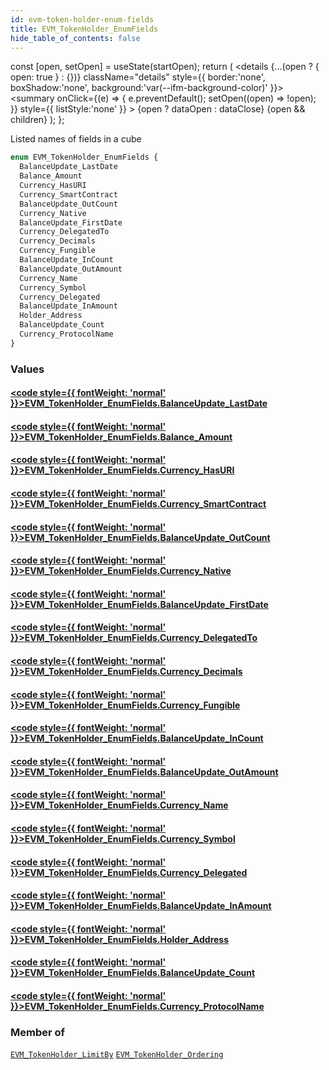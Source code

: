```yaml
---
id: evm-token-holder-enum-fields
title: EVM_TokenHolder_EnumFields
hide_table_of_contents: false
---
```







  const [open, setOpen] = useState(startOpen);
  return (
    <details {...(open ? { open: true } : {})} className="details" style={{ border:'none', boxShadow:'none', background:'var(--ifm-background-color)' }}>
      <summary
        onClick={(e) => {
          e.preventDefault();
          setOpen((open) => !open);
        }}
        style={{ listStyle:'none' }}
      >
      {open ? dataOpen : dataClose}
      </summary>
      {open && children}
    </details>
  );
};




Listed names of fields in a cube


```graphql
enum EVM_TokenHolder_EnumFields {
  BalanceUpdate_LastDate
  Balance_Amount
  Currency_HasURI
  Currency_SmartContract
  BalanceUpdate_OutCount
  Currency_Native
  BalanceUpdate_FirstDate
  Currency_DelegatedTo
  Currency_Decimals
  Currency_Fungible
  BalanceUpdate_InCount
  BalanceUpdate_OutAmount
  Currency_Name
  Currency_Symbol
  Currency_Delegated
  BalanceUpdate_InAmount
  Holder_Address
  BalanceUpdate_Count
  Currency_ProtocolName
}
```




### Values

#### [<code style={{ fontWeight: 'normal' }}>EVM_TokenHolder_EnumFields.<b>BalanceUpdate_LastDate</b></code>](#) 
> 
> 

#### [<code style={{ fontWeight: 'normal' }}>EVM_TokenHolder_EnumFields.<b>Balance_Amount</b></code>](#) 
> 
> 

#### [<code style={{ fontWeight: 'normal' }}>EVM_TokenHolder_EnumFields.<b>Currency_HasURI</b></code>](#) 
> 
> 

#### [<code style={{ fontWeight: 'normal' }}>EVM_TokenHolder_EnumFields.<b>Currency_SmartContract</b></code>](#) 
> 
> 

#### [<code style={{ fontWeight: 'normal' }}>EVM_TokenHolder_EnumFields.<b>BalanceUpdate_OutCount</b></code>](#) 
> 
> 

#### [<code style={{ fontWeight: 'normal' }}>EVM_TokenHolder_EnumFields.<b>Currency_Native</b></code>](#) 
> 
> 

#### [<code style={{ fontWeight: 'normal' }}>EVM_TokenHolder_EnumFields.<b>BalanceUpdate_FirstDate</b></code>](#) 
> 
> 

#### [<code style={{ fontWeight: 'normal' }}>EVM_TokenHolder_EnumFields.<b>Currency_DelegatedTo</b></code>](#) 
> 
> 

#### [<code style={{ fontWeight: 'normal' }}>EVM_TokenHolder_EnumFields.<b>Currency_Decimals</b></code>](#) 
> 
> 

#### [<code style={{ fontWeight: 'normal' }}>EVM_TokenHolder_EnumFields.<b>Currency_Fungible</b></code>](#) 
> 
> 

#### [<code style={{ fontWeight: 'normal' }}>EVM_TokenHolder_EnumFields.<b>BalanceUpdate_InCount</b></code>](#) 
> 
> 

#### [<code style={{ fontWeight: 'normal' }}>EVM_TokenHolder_EnumFields.<b>BalanceUpdate_OutAmount</b></code>](#) 
> 
> 

#### [<code style={{ fontWeight: 'normal' }}>EVM_TokenHolder_EnumFields.<b>Currency_Name</b></code>](#) 
> 
> 

#### [<code style={{ fontWeight: 'normal' }}>EVM_TokenHolder_EnumFields.<b>Currency_Symbol</b></code>](#) 
> 
> 

#### [<code style={{ fontWeight: 'normal' }}>EVM_TokenHolder_EnumFields.<b>Currency_Delegated</b></code>](#) 
> 
> 

#### [<code style={{ fontWeight: 'normal' }}>EVM_TokenHolder_EnumFields.<b>BalanceUpdate_InAmount</b></code>](#) 
> 
> 

#### [<code style={{ fontWeight: 'normal' }}>EVM_TokenHolder_EnumFields.<b>Holder_Address</b></code>](#) 
> 
> 

#### [<code style={{ fontWeight: 'normal' }}>EVM_TokenHolder_EnumFields.<b>BalanceUpdate_Count</b></code>](#) 
> 
> 

#### [<code style={{ fontWeight: 'normal' }}>EVM_TokenHolder_EnumFields.<b>Currency_ProtocolName</b></code>](#) 
> 
> 



### Member of

[`EVM_TokenHolder_LimitBy`](/docs/graphql-reference/inputs/evm-token-holder-limit-by)  <Badge class="secondary" text="input"/><Bullet />[`EVM_TokenHolder_Ordering`](/docs/graphql-reference/inputs/evm-token-holder-ordering)  <Badge class="secondary" text="input"/>

